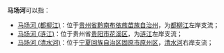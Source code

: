 '''马场河'''可以指：
*[[马场河_(都柳江)|马场河 (都柳江)]]：位于[[贵州省|贵州省]][[黔南布依族苗族自治州|黔南布依族苗族自治州]]，为[[都柳江|都柳江]]左岸支流；
*[[马场河_(涟江)|马场河 (涟江)]]：位于贵州省[[贵阳市|贵阳市]][[花溪区|花溪区]]，为[[涟江_(濛江)|涟江]]左岸支流；
*[[马场河_(清水河)|马场河 (清水河)]]：位于[[宁夏回族自治区|宁夏回族自治区]][[固原市|固原市]][[原州区|原州区]]，[[清水河_(黄河)|清水河]]右岸支流；


{{disambig|M|Cat=三字中国地名消歧义}}